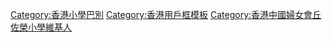 {{Userbox
  |id=[[File:The Hong Kong Chinese Women's Club Hioe Tjo Yoeng Primary School.JPG|65px]]
  |id-c=white
  |info=這用戶是來自'''[[香港中國婦女會丘佐榮小學]]'''的校友、老師或學生。
  |info-c=#FFE8FF
  |info-s=10
  |info-fc=#FF0000
  |border-c=#FF0000
  |border-s = 3
}}<includeonly>
[[Category:香港中國婦女會丘佐榮小學維基人|{{PAGENAME}}]]</includeonly>
<noinclude>
[[Category:香港小學巴別]]
[[Category:香港用戶框模板]]
[[Category:香港中國婦女會丘佐榮小學維基人]]
</noinclude>